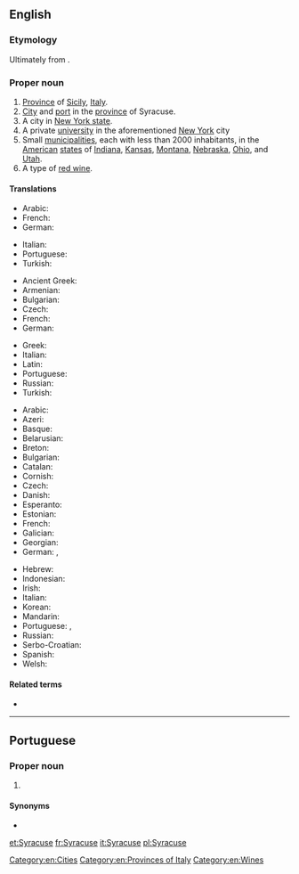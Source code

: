 ==English==
{{wikipedia}}

===Etymology===
Ultimately from {{etyl|grc|en}} {{m|grc|Συρακοῦσαι|}}.

===Proper noun===
{{en-proper noun}}

# [[province|Province]] of [[Sicily]], [[Italy]].
# [[city|City]] and [[port]] in the [[province]] of Syracuse.
# A city in [[New York|New York state]].
# A private [[university]] in the aforementioned [[New York]] city
# Small [[municipality|municipalities]], each with less than 2000 inhabitants, in the [[United States|American]] [[state]]s of [[Indiana]], [[Kansas]], [[Montana]], [[Nebraska]], [[Ohio]], and [[Utah]].
# A type of [[red wine]].

====Translations====
{{trans-top|province Sicily}}
* Arabic: {{t|ar|سِرْقُوسَة|f}}
* French: {{t+|fr|Syracuse}}
* German: {{t|de|Syrakus}}
{{trans-mid}}
* Italian: {{t+|it|Siracusa}}
* Portuguese: {{t|pt|Siracusa|f}}
* Turkish: {{t|tr|Siraküza}}
{{trans-bottom}}
{{trans-top|city and port in the province of Syracuse}}
* Ancient Greek: {{t|grc|Συρακοῦσαι|f-p}}
* Armenian: {{t|hy|Սիրակուզա}}
* Bulgarian: {{t|bg|Сиракуза}}
* Czech: {{t|cs|Syrakusy|p}}
* French: {{t+|fr|Syracuse}}
* German: {{t|de|Syrakus}}
{{trans-mid}}
* Greek: {{t+|el|Συρακούσες}}
* Italian: {{t+|it|Siracusa}}
* Latin: {{t|la|Syrācūsae|f-p}}
* Portuguese: {{t|pt|Siracusa|f}}
* Russian: {{t+|ru|Сираку́зы|p}}
* Turkish: {{t|tr|Siraküza}}
{{trans-bottom}}
{{trans-top|city in New York state}}
* Arabic: {{t|ar|سيراكيوز}}
* Azeri: {{t|az|Sirakuz}}
* Basque: {{t|eu|Syracuse}}
* Belarusian: {{t|be|Сірак'юс|sc=Cyrl}}
* Breton: {{t|br|Syracuse}}
* Bulgarian: {{t|bg|Сиракюз|sc=Cyrl}}
* Catalan: {{t|ca|Siracusa}}
* Cornish: {{t|kw|Syracuse}}
* Czech: {{t|cs|Syrakusy}}
* Danish: {{t|da|Syracuse}}
* Esperanto: {{t|eo|Sirakuso}}
* Estonian: {{t|et|Sürakuusa}}
* French: {{t+|fr|Syracuse}}
* Galician: {{t|gl|Syracuse}}
* Georgian: {{t|ka|სირაკიუსი|sc=Geor}}
* German: {{t|de|Syracuse}}, {{t|de|Syrakus}}
{{trans-mid}}
* Hebrew: {{t|he|סירקיוז}}
* Indonesian: {{t|id|Syracuse}}
* Irish: {{t|ga|Syracuse}}
* Italian: {{t+|it|Siracusa}}
* Korean: {{t|ko|시러큐스|sc=Kore}}
* Mandarin: {{t|cmn|锡拉丘兹|sc=Hani}}
* Portuguese: {{t|pt|Siracusa|f}}, {{t|pt|Syracuse|f}}
* Russian: {{t+|ru|Сиракьюс}}
* Serbo-Croatian: {{t|sh|Syracuse}}
* Spanish: {{t|es|Siracusa}}
* Welsh: {{t|cy|Syracuse}}
{{trans-bottom}}

====Related terms====
* {{l|en|Syracusan}}

[[Category:en:Cities]]
[[Category:en:Provinces of Italy]]
[[Category:en:Wines]]

----

==Portuguese==

===Proper noun===
{{pt-proper noun|f}}

# {{place|pt|city|s/New York|c/United States|t1=Syracuse}}

====Synonyms====
* {{l|pt|Siracusa}}

[[et:Syracuse]]
[[fr:Syracuse]]
[[it:Syracuse]]
[[pl:Syracuse]]